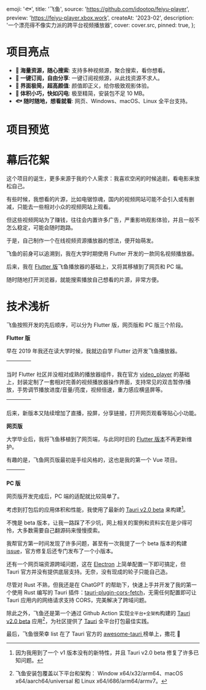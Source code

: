 
  emoji: '🐟',
  title: '飞鱼',
  source: 'https://github.com/idootop/feiyu-player',
  preview: 'https://feiyu-player.xbox.work',
  createAt: '2023-02',
  description: '一个漂亮得不像实力派的跨平台视频播放器',
  cover: cover.src,
  pinned: true,
};

# 项目亮点

- **🐳 海量资源，随心搜索**: 支持多种视频源，聚合搜索，看你想看。
- **🦀 一键订阅，自由分享**: 一键订阅视频源，从此找资源不求人。
- **🦋 界面极简，超高颜值**: 颜值即正义，给你极致观影体验。
- **🦄 体积小巧，快如闪电**: 极至精简，安装包不足 10 MB。
- **🐟 随时随地，想看就看**: 网页、Windows、macOS、Linux 全平台支持。

# 项目预览


<BaseImage src={pc.src} alt="首页" />


<BaseImage src={play.src} alt="播放页面" />


<BaseImage src={mobile.src} alt="移动端自适应 + 亮暗色模式" />

# 幕后花絮

这个项目的诞生，更多来源于我的个人需求：我喜欢空闲的时候追剧，看电影来放松自己。

有些时候，我想看的片源，比如电锯惊魂，国内的视频网站可能不会引入或有删减，只能去一些相对小众的视频网站上观看。

但这些视频网站为了赚钱，往往会内置许多广告，严重影响观影体验，并且一般不怎么稳定，可能会随时跑路。

于是，自己制作一个在线视频资源播放器的想法，便开始萌发。

飞鱼的前身可以追溯到，我在大学时期使用 Flutter 开发的一款同名视频播放器。

后来，我在 [Flutter 版](https://github.com/idootop/feiyu_flutter)飞鱼播放器的基础上，又将其移植到了网页和 PC 端。

随时随地打开浏览器，就能搜索播放自己想看的片源，非常方便。

# 技术浅析

飞鱼按照开发的先后顺序，可以分为 Flutter 版，网页版和 PC 版三个阶段。

**Flutter 版**

早在 2019 年我还在读大学时候，我就边自学 Flutter 边开发飞鱼播放器。





| <TableImage src={old1.src} /> | <TableImage src={old2.src} /> | <TableImage src={old3.src} /> | <TableImage src={old4.src}/> |
| :---------------------------: | :---------------------------: | :---------------------------: | :--------------------------: |

当时 Flutter 社区并没相对成熟的播放器组件，我在官方 [video_player](https://pub.dev/packages/video_player) 的基础上，封装定制了一套相对完善的视频播放器操作界面，支持常见的双击暂停/播放，手势调节播放进度/音量/亮度，视频倍速，重力感应横竖屏等。





| <TableImage src={new1.src} /> | <TableImage src={new2.src} /> | <TableImage src={new3.src} /> | <TableImage src={new4.src}/> |
| :---------------------------: | :---------------------------: | :---------------------------: | :--------------------------: |

后来，新版本又陆续增加了直播，投屏，分享链接，打开网页观看等贴心小功能。

**网页版**

大学毕业后，我将飞鱼移植到了网页端，与此同时旧的 [Flutter 版本](https://github.com/idootop/feiyu_flutter)不再更新维护。

有趣的是，飞鱼网页版最初是手绘风格的，这也是我的第一个 Vue 项目。




| <TableImage src={home.src} alt='首页'/> | <TableImage src={search.src} alt='搜索结果'/> | <TableImage src={video.src} alt='播放页面'/> |
| :-------------------------------------: | :-------------------------------------------: | :------------------------------------------: |

**PC 版**

网页版开发完成后，PC 端的适配就比较简单了。

考虑到打包后的应用体积和性能，我使用了最新的 [Tauri v2.0 beta](https://v2.tauri.app/) 来构建[^1]。

不愧是 beta 版本，让我一路踩了不少坑，网上相关的案例和资料实在是少得可怜，大多数需要自己翻源码来慢慢摸索。

我帮官方第一时间发现了许多问题，甚至有一次我提了一个 beta 版本的构建 [issue](https://github.com/tauri-apps/wry/issues/1199)，官方修复后还专门发布了一个小版本。

还有一个网页端资源跨域问题，这在 [Electron](https://electronjs.org/) 上简单配置一下即可搞定，但 Tauri 官方并没有提供底层支持。无奈，没有现成的轮子只能自己造。

尽管对 Rust 不熟，但我还是在 ChatGPT 的帮助下，快速上手并开发了我的第一个使用 Rust 编写的 Tauri 插件：[tauri-plugin-cors-fetch](https://crates.io/crates/tauri-plugin-cors-fetch)，无需任何配置即可让 Tauri 应用内的网络请求支持 CORS，完美解决了跨域问题。

除此之外，飞鱼还是第一个通过 Github Action 实现`全平台+全架构`构建的 [Tauri v2.0 beta](https://v2.tauri.app/) 应用[^2]，为社区提供了 [Tauri](https://v2.tauri.app/) 全平台打包最佳实践。

最后，飞鱼很荣幸 list 在了 Tauri 官方的 [awesome-tauri ](https://github.com/tauri-apps/awesome-tauri#audio--video) 榜单上，撒花 🎉

[^1]: 因为我用到了一个 v1 版本没有的新特性，并且 Tauri v2.0 beta 修复了许多已知问题。
[^2]: 飞鱼安装包覆盖以下平台和架构： Window x64/x32/arm64、macOS x64/aarch64/universal 和 Linux x64/i686/arm64/armv7。
